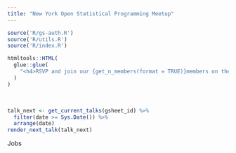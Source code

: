 ```yaml
---
title: "New York Open Statistical Programming Meetup"
---
```


```r
source('R/gs-auth.R')
source('R/utils.R')
source('R/index.R')
```

```r
htmltools::HTML(
  glue::glue(
    "<h4>RSVP and join our {get_n_members(format = TRUE)}members on the <a href='https://www.meetup.com/nyhackr/?utm_source=nyhackr'>New York Open Statistical Programming Meetup <i class='fa fa-meetup'></i></a></h4>"
  )
)
```

<br>

```r
talk_next <- get_current_talks(gsheet_id) %>% 
  filter(date >= Sys.Date()) %>% 
  arrange(date)
render_next_talk(talk_next)
```

<!-- floating div for jobs -->
<div id="jobs-tag" align="center">
<p><i class="fa fa-arrow-up"></i> Jobs</p>
</div>
